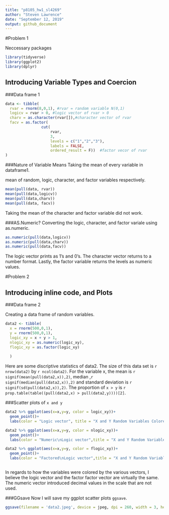 ```yaml
---
title: "p8105_hw1_sl4269"
author: "Steven Lawrence"
date: "September 12, 2019"
output: github_document
---
```


#Problem 1



Neccessary packages

```r
library(tidyverse)
library(ggplot2)
library(dplyr)
```

## Introducing Variable Types and Coercion 

###Data frame 1

```r
data <- tibble(
  rvar = rnorm(8,0,1), #rvar = random variable N(0,1)
  logicv = rvar > 0, #logic vector of rvar > 0
  charv = as.character(rvar[]),#character vector of rvar
  facv = as.factor(
                cut(
                    rvar, 
                    3,
                    levels = c("1","2","3"), 
                    labels = FALSE, 
                    ordered_result = F))  #factor vecor of rvar 
)
```

###Nature of Variable Means
Taking the mean of every variable in dataframe1. 

mean of random, logic, character, and factor variables respectively. 
```r
mean(pull(data, rvar))
mean(pull(data,logicv))
mean(pull(data,charv))
mean(pull(data, facv))

```
Taking the mean of the character and factor variable did not work. 

###AS.Numeric?
Converting the logic, character, and factor variale using as.numeric.

```r
as.numeric(pull(data,logicv))
as.numeric(pull(data,charv))
as.numeric(pull(data,facv))
```
The logic vector prints as 1's and 0's.  The character vector returns to a number format. Lastly, the factor variable returns the levels as numeric values. 

#Problem 2

## Introducing inline code, and Plots

###Data frame 2

Creating a data frame of random variables.
```r
data2 <- tibble(
  x = rnorm(500,0,1),
  y = rnorm(500,0,1),
  logic_xy = x + y > 1,
  nlogic_xy = as.numeric(logic_xy),
  flogic_xy = as.factor(logic_xy)
  
  )
```
Here are some discriptive statistics of data2. The size of this data set is `r nrow(data2)` by `r ncol(data2)`. For the variable x, the mean is `r signif(mean(pull(data2,x)),2)`, median ,`r signif(median(pull(data2,x)),2)` and standard deviation is `r signif(sd(pull(data2,x)),2)`. The proportion of `x > y` is `r prop.table(table((pull(data2,x) > pull(data2,y))))[2] `.

###Scatter plots of `x and y`

```r
data2 %>% ggplot(aes(x=x,y=y, color = logic_xy))+
  geom_point()+
  labs(color = "Logic vector", title = "X and Y Random Variables Colored by Logic Vector")

data2 %>% ggplot(aes(x=x,y=y, color = nlogic_xy))+
  geom_point()+
  labs(color = "Numeric\nLogic vector",title = "X and Y Random Variables Colored by Numeric Logic Vector")

data2 %>% ggplot(aes(x=x,y=y, color = flogic_xy))+
  geom_point()+
  labs(color = "Factored\nLogic vector",title = "X and Y Random Variables Colored by Factored Logic Vector")



```
In regards to how the variables were colored by the various vectors, I believe the logic vector and the factor factor vector are virtually the same.  The numeric vector introduced decimal values in the scale that are not used. 

###GGsave
Now I will save my ggplot scatter plots `ggsave`.


```r

ggsave(filename = 'data2.jpeg', device = jpeg, dpi = 260, width = 3, height = 4, scale = 2, units = "in")
```


